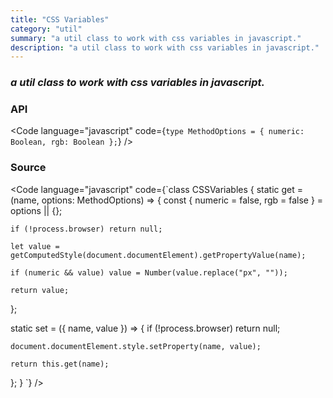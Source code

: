 ```yaml
---
title: "CSS Variables"
category: "util"
summary: "a util class to work with css variables in javascript."
description: "a util class to work with css variables in javascript."
---
```


### _a util class to work with css variables in javascript._

### API

<Code
  language="javascript"
  code={`type MethodOptions = { numeric: Boolean, rgb: Boolean };`}
/>

### Source

<Code
  language="javascript"
  code={`class CSSVariables {
  static get = (name, options: MethodOptions) => {
    const { numeric = false, rgb = false } = options || {};
    
    if (!process.browser) return null;
    
    let value = getComputedStyle(document.documentElement).getPropertyValue(name);
    
    if (numeric && value) value = Number(value.replace("px", ""));
    
    return value;
  };
  
  static set = ({ name, value }) => {
    if (!process.browser) return null;
    
    document.documentElement.style.setProperty(name, value);
    
    return this.get(name);
  };
}
`}
/>
